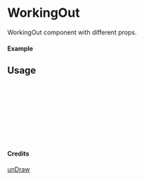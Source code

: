 
<Meta of={WorkingOut} title="unDraw/WorkingOut" />

# WorkingOut

WorkingOut component with different props.

#### Example

<Canvas of={WorkingOut.Primary} />

## Usage

```ts
import { WorkingOut } from "yadl-ui";

const Example = () => {
  return (
      <WorkingOut />
  );
};

export default Example;
```

#### Credits
[unDraw](https://undraw.co/illustrations)
